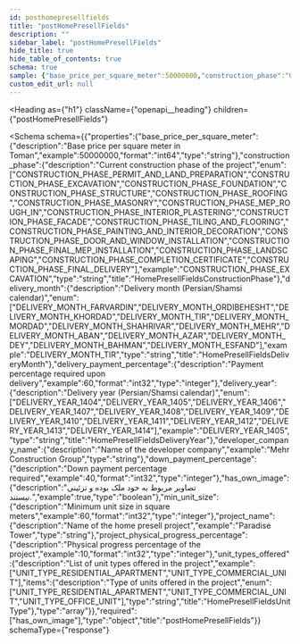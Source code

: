 ```yaml
---
id: posthomepresellfields
title: "postHomePresellFields"
description: ""
sidebar_label: "postHomePresellFields"
hide_title: true
hide_table_of_contents: true
schema: true
sample: {"base_price_per_square_meter":50000000,"construction_phase":"CONSTRUCTION_PHASE_EXCAVATION","delivery_month":"DELIVERY_MONTH_TIR","delivery_payment_percentage":60,"delivery_year":"DELIVERY_YEAR_1405","developer_company_name":"Mehr Construction Group","down_payment_percentage":40,"has_own_image":true,"min_unit_size":60,"project_name":"Paradise Tower","project_physical_progress_percentage":10,"unit_types_offered":["UNIT_TYPE_RESIDENTIAL_APARTMENT","UNIT_TYPE_COMMERCIAL_UNIT"]}
custom_edit_url: null
---
```



<Heading
  as={"h1"}
  className={"openapi__heading"}
  children={"postHomePresellFields"}
>
</Heading>





<Schema
  schema={{"properties":{"base_price_per_square_meter":{"description":"Base price per square meter in Toman","example":50000000,"format":"int64","type":"string"},"construction_phase":{"description":"Current construction phase of the project","enum":["CONSTRUCTION_PHASE_PERMIT_AND_LAND_PREPARATION","CONSTRUCTION_PHASE_EXCAVATION","CONSTRUCTION_PHASE_FOUNDATION","CONSTRUCTION_PHASE_STRUCTURE","CONSTRUCTION_PHASE_ROOFING","CONSTRUCTION_PHASE_MASONRY","CONSTRUCTION_PHASE_MEP_ROUGH_IN","CONSTRUCTION_PHASE_INTERIOR_PLASTERING","CONSTRUCTION_PHASE_FACADE","CONSTRUCTION_PHASE_TILING_AND_FLOORING","CONSTRUCTION_PHASE_PAINTING_AND_INTERIOR_DECORATION","CONSTRUCTION_PHASE_DOOR_AND_WINDOW_INSTALLATION","CONSTRUCTION_PHASE_FINAL_MEP_INSTALLATION","CONSTRUCTION_PHASE_LANDSCAPING","CONSTRUCTION_PHASE_COMPLETION_CERTIFICATE","CONSTRUCTION_PHASE_FINAL_DELIVERY"],"example":"CONSTRUCTION_PHASE_EXCAVATION","type":"string","title":"HomePresellFieldsConstructionPhase"},"delivery_month":{"description":"Delivery month (Persian/Shamsi calendar)","enum":["DELIVERY_MONTH_FARVARDIN","DELIVERY_MONTH_ORDIBEHESHT","DELIVERY_MONTH_KHORDAD","DELIVERY_MONTH_TIR","DELIVERY_MONTH_MORDAD","DELIVERY_MONTH_SHAHRIVAR","DELIVERY_MONTH_MEHR","DELIVERY_MONTH_ABAN","DELIVERY_MONTH_AZAR","DELIVERY_MONTH_DEY","DELIVERY_MONTH_BAHMAN","DELIVERY_MONTH_ESFAND"],"example":"DELIVERY_MONTH_TIR","type":"string","title":"HomePresellFieldsDeliveryMonth"},"delivery_payment_percentage":{"description":"Payment percentage required upon delivery","example":60,"format":"int32","type":"integer"},"delivery_year":{"description":"Delivery year (Persian/Shamsi calendar)","enum":["DELIVERY_YEAR_1404","DELIVERY_YEAR_1405","DELIVERY_YEAR_1406","DELIVERY_YEAR_1407","DELIVERY_YEAR_1408","DELIVERY_YEAR_1409","DELIVERY_YEAR_1410","DELIVERY_YEAR_1411","DELIVERY_YEAR_1412","DELIVERY_YEAR_1413","DELIVERY_YEAR_1414"],"example":"DELIVERY_YEAR_1405","type":"string","title":"HomePresellFieldsDeliveryYear"},"developer_company_name":{"description":"Name of the developer company","example":"Mehr Construction Group","type":"string"},"down_payment_percentage":{"description":"Down payment percentage required","example":40,"format":"int32","type":"integer"},"has_own_image":{"description":"تصاویر مربوط به خود ملک بوده و تزئینی نیستند.","example":true,"type":"boolean"},"min_unit_size":{"description":"Minimum unit size in square meters","example":60,"format":"int32","type":"integer"},"project_name":{"description":"Name of the home presell project","example":"Paradise Tower","type":"string"},"project_physical_progress_percentage":{"description":"Physical progress percentage of the project","example":10,"format":"int32","type":"integer"},"unit_types_offered":{"description":"List of unit types offered in the project","example":["UNIT_TYPE_RESIDENTIAL_APARTMENT","UNIT_TYPE_COMMERCIAL_UNIT"],"items":{"description":"Type of units offered in the project","enum":["UNIT_TYPE_RESIDENTIAL_APARTMENT","UNIT_TYPE_COMMERCIAL_UNIT","UNIT_TYPE_OFFICE_UNIT"],"type":"string","title":"HomePresellFieldsUnitType"},"type":"array"}},"required":["has_own_image"],"type":"object","title":"postHomePresellFields"}}
  schemaType={"response"}
>
  
</Schema>
            